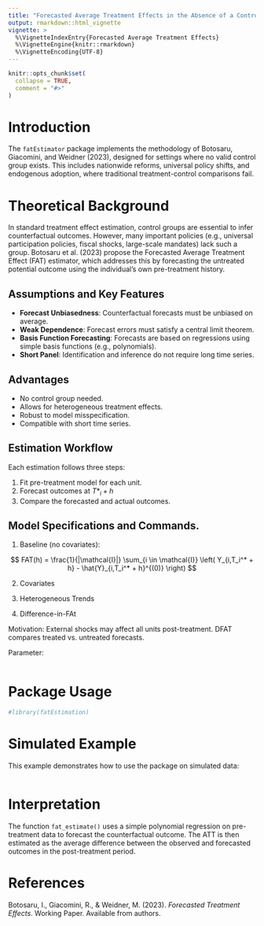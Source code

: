 ```yaml
---
title: "Forecasted Average Treatment Effects in the Absence of a Control Group"
output: rmarkdown::html_vignette
vignette: >
  %\VignetteIndexEntry{Forecasted Average Treatment Effects}
  %\VignetteEngine{knitr::rmarkdown}
  %\VignetteEncoding{UTF-8}
---
```


```r
knitr::opts_chunk$set(
  collapse = TRUE,
  comment = "#>"
)
```

# Introduction

The `fatEstimator` package implements the methodology of Botosaru, Giacomini, and Weidner (2023), designed for settings where no valid control group exists. This includes nationwide reforms, universal policy shifts, and endogenous adoption, where traditional treatment-control comparisons fail.

# Theoretical Background

In standard treatment effect estimation, control groups are essential to infer counterfactual outcomes. However, many important policies (e.g., universal participation policies, fiscal shocks, large-scale mandates) lack such a group. Botosaru et al. (2023) propose the Forecasted Average Treatment Effect (FAT) estimator, which addresses this by forecasting the untreated potential outcome using the individual’s own pre-treatment history.

## Assumptions and Key Features

- **Forecast Unbiasedness**: Counterfactual forecasts must be unbiased on average.
- **Weak Dependence**: Forecast errors must satisfy a central limit theorem.
- **Basis Function Forecasting**: Forecasts are based on regressions using simple basis functions (e.g., polynomials).
- **Short Panel**: Identification and inference do not require long time series. 

## Advantages

- No control group needed.
- Allows for heterogeneous treatment effects.
- Robust to model misspecification.
- Compatible with short time series.

## Estimation Workflow

Each estimation follows three steps:

1. Fit pre-treatment model for each unit. 
2. Forecast outcomes at $T*_i + h$
3. Compare the forecasted and actual outcomes. 


## Model Specifications and Commands.

1. Baseline (no covariates):

$$
FAT(h) = \frac{1}{|\mathcal{I}|} \sum_{i \in \mathcal{I}} \left( Y_{i,T_i^* + h} - \hat{Y}_{i,T_i^* + h}^{(0)} \right)
$$

2. Covariates 


2. Heterogeneous Trends


3. Difference-in-FAt

Motivation: External shocks may affect all units post-treatment. DFAT compares treated vs. untreated forecasts. 

Parameter: 

```r

```



# Package Usage

```r
#library(fatEstimation)
```

# Simulated Example

This example demonstrates how to use the package on simulated data:

```r

```

# Interpretation

The function `fat_estimate()` uses a simple polynomial regression on pre-treatment data to forecast the counterfactual outcome. The ATT is then estimated as the average difference between the observed and forecasted outcomes in the post-treatment period.

# References

Botosaru, I., Giacomini, R., & Weidner, M. (2023). *Forecasted Treatment Effects*. Working Paper. Available from authors.
